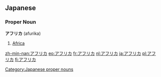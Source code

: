 == Japanese == 
===Proper Noun===
'''アフリカ''' (afurika)
# [[Africa]]

[[Category:Japanese proper nouns]]

[[zh-min-nan:アフリカ]]
[[eo:アフリカ]]
[[fr:アフリカ]]
[[nl:アフリカ]]
[[ja:アフリカ]]
[[pl:アフリカ]]
[[fi:アフリカ]]